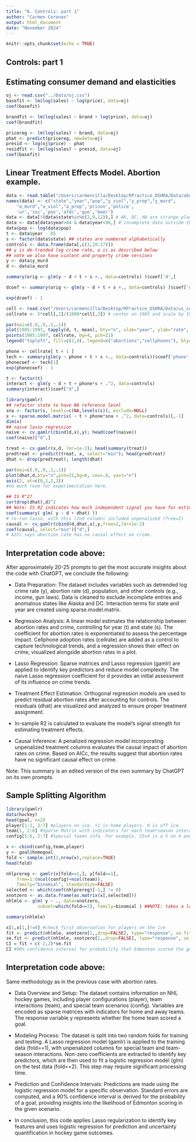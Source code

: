 ```yaml
---
title: "6. Controls: part 1"
author: "Carmen Coronas"
output: html_document
date: "November 2024"
---
```


```r
knitr::opts_chunk$set(echo = TRUE)
```

## Controls: part 1

## Estimating consumer demand and elasticities

```r
oj <- read.csv("../Data/oj.csv")
basefit <- lm(log(sales) ~ log(price), data=oj)
coef(basefit)
```

```r
brandfit <- lm(log(sales) ~ brand + log(price), data=oj)
coef(brandfit)
```

```r
pricereg <- lm(log(sales) ~ brand, data=oj)
phat <- predict(pricereg, newdata=oj) 
presid <- log(oj$price) - phat
residfit <- lm(log(sales) ~ presid, data=oj)
coef(basefit)
```

## Linear Treatment Effects Model. Abortion example. 
```r
data <- read.table("/Users/carmencilla/Desktop/RPractice_DSHRA/Data/abortion.dat", skip=1, sep="\t")
names(data) <- c("state","year","pop","y_viol","y_prop","y_murd",
	"a_murd","a_viol","a_prop",'prison','police',
	'ur','inc','pov','afdc','gun','beer')
data <- data[!(data$state%in%c(2,9,12)),] # AK, DC, HA are strange places
data <- data[data$year>84 & data$year<98,] # incomplete data outside these years
data$pop <- log(data$pop)
t <- data$year - 85
s <- factor(data$state) ## states are numbered alphabetically
controls <- data.frame(data[,c(3,10:17)])
## y is de-trended log crime rate, a is as described below
## note we also have violent and property crime versions
y <- data$y_murd
d <- data$a_murd
```

```r
summary(orig <- glm(y ~ d + t + s +., data=controls) )$coef['d',]

dcoef <- summary(orig <- glm(y ~ d + t + s +., data=controls) )$coef['d',][1]

exp(dcoef) - 1
```

```r
cell <- read.csv("/Users/carmencilla/Desktop/RPractice_DSHRA/Data/us_cellphone.csv")
cellrate <- 5*cell[,2]/(1000*cell[,3]) # center on 1985 and scale by 1997-1985
```

```r
par(mai=c(.9,.9,.1,.1))
plot(1985:1997, tapply(d, t, mean), bty="n", xlab="year", ylab="rate", pch=21, bg=2)
points(1985:1997, cellrate, bg=4, pch=21)
legend("topleft", fill=c(2,4), legend=c("abortions","cellphones"), bty="n")
```

```r
phone <- cellrate[ t + 1 ]
tech <- summary(glm(y ~ phone + t + s +., data=controls))$coef['phone',]
phonecoef <- tech[1]
exp(phonecoef) - 1
```

```r
t <- factor(t)
interact <- glm(y ~ d + t + phone*s + .^2, data=controls)
summary(interact)$coef["d",]
```

```r
library(gamlr)
## refactor state to have NA reference level
sna <- factor(s, levels=c(NA,levels(s)), exclude=NULL)
x <- sparse.model.matrix( ~ t + phone*sna + .^2, data=controls)[,-1]
dim(x)
## naive lasso regression
naive <- cv.gamlr(cbind(d,x),y); head(coef(naive))
coef(naive)["d",] 
```

```r
treat <- cv.gamlr(x,d, lmr=1e-3); head(summary(treat))
predtreat <- predict(treat, x, select="min"); head(predtreat)
dhat <- drop(predtreat); length(dhat)
```

```r
par(mai=c(.9,.9,.1,.1))
plot(dhat,d,bty="n",pch=21,bg=8, cex=.8, yaxt="n")
axis(2, at=c(0,1,2,3)) 
#no much room for experimentation here. 
```

```r
## IS R^2?
cor(drop(dhat),d)^2
## Note: IS R2 indicates how much independent signal you have for estimating 
coef(summary( glm( y ~ d + dhat) ))
# re-run lasso, with this (2nd column) included unpenalized (free=2)
causal <- cv.gamlr(cbind(d,dhat,x),y,free=2,lmr=1e-3)
coef(causal, select="min")["d",] 
# AICc says abortion rate has no causal effect on crime.
```

## Interpretation code above:   

After approximately 20-25 prompts to get the most accurate insights about the code with ChatGPT, we conclude the following:    

  - Data Preparation: The dataset includes variables such as detrended log crime rate (y), abortion rate (d), population, and other controls (e.g., income, gun laws). Data is cleaned to exclude incomplete entries and anomalous states like Alaska and DC. Interaction terms for state and year are created using sparse.model.matrix.   
  
  - Regression Analysis: A linear model estimates the relationship between abortion rates and crime, controlling for year (t) and state (s). The coefficient for abortion rates is exponentiated to assess the percentage impact. Cellphone adoption rates (cellrate) are added as a control to capture technological trends, and a regression shows their effect on crime, visualized alongside abortion rates in a plot.   
  
  - Lasso Regression: Sparse matrices and Lasso regression (gamlr) are applied to identify key predictors and reduce model complexity. The naive Lasso regression coefficient for d provides an initial assessment of its influence on crime trends.   
  
  - Treatment Effect Estimation: Orthogonal regression models are used to predict residual abortion rates after accounting for controls. The residuals (dhat) are visualized and analyzed to ensure proper treatment assignment.   
  
  - In-sample R2 is calculated to evaluate the model’s signal strength for estimating treatment effects.   
  
  - Causal Inference: A penalized regression model incorporating unpenalized treatment columns evaluates the causal impact of abortion rates on crime. Based on AICc, the results suggest that abortion rates have no significant causal effect on crime.

Note: This summary is an edited version of the own summary by ChatGPT on its own prompts. 

## Sample Splitting Algorithm
```r
library(gamlr)
data(hockey)
head(goal, n=2)
player[1:2, 2:7] #players on ice. +1 is home players. 0 is off ice. 
team[1, 2:6] #Sparse Matrix with indicators for each team*season interaction: +1 for home team, -1 for away team. 
config[5:6, 2:7] #Special teams info. For example, S5v4 is a 5 on 4 powerplay, +1 if it is for the home-team and -1 for the away team.
```

```r
x <- cbind(config,team,player)
y <- goal$homegoal
fold <- sample.int(2,nrow(x),replace=TRUE) 
head(fold)

nhlprereg <- gamlr(x[fold==1,], y[fold==1],
	free=1:(ncol(config)+ncol(team)), 
	family="binomial", standardize=FALSE)
selected <- which(coef(nhlprereg)[-1,] != 0)
xnotzero <- as.data.frame(as.matrix(x[,selected]))
nhlmle <- glm( y ~ ., data=xnotzero, 
			subset=which(fold==2), family=binomial ) ##NOTE: takes a lot of time to process!!!!
```

```r
summary(nhlmle)
```

```r
x[1,x[1,]!=0] #check first observation for players on the ice
fit <- predict(nhlmle, xnotzero[1,,drop=FALSE], type="response", se.fit=TRUE)$fit; fit
se.fit <- predict(nhlmle, xnotzero[1,,drop=FALSE], type="response", se.fit=TRUE)$se.fit; se.fit
CI = fit + c(-2,2)*se.fit
CI #90% confidence interval for probability that Edmonton scored the goal is 
```

## Interpretation code above: 
Same methodology as in the previous case with abortion rates.   

  - Data Overview and Setup: The dataset contains information on NHL hockey games, including player configurations (player), team interactions (team), and special team scenarios (config). Variables are encoded as sparse matrices with indicators for home and away teams. The response variable y represents whether the home team scored a goal.   
  
  - Modeling Process: The dataset is split into two random folds for training and testing. A Lasso regression model (gamlr) is applied to the training data (fold==1), with unpenalized columns for special team and team-season interactions. Non-zero coefficients are extracted to identify key predictors, which are then used to fit a logistic regression model (glm) on the test data (fold==2). This step may require significant processing time.    
  
  - Prediction and Confidence Intervals: Predictions are made using the logistic regression model for a specific observation. Standard errors are computed, and a 90% confidence interval is derived for the probability of a goal, providing insights into the likelihood of Edmonton scoring in the given scenario.   
  
  - In conclusion, this code applies Lasso regularization to identify key features and uses logistic regression for prediction and uncertainty quantification in hockey game outcomes.


